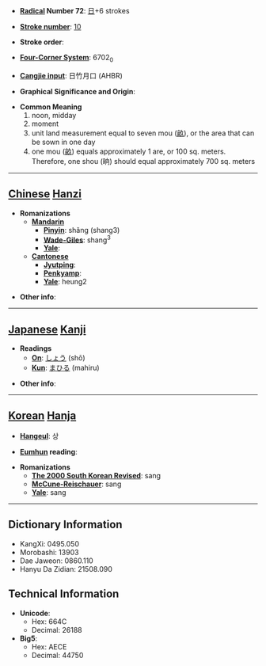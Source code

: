 * '''[[Wiktionary:Chinese radical index| Radical]] Number 72''': [[Wiktionary:Chinese radical index 日|日]]+6 strokes

* '''[[Wiktionary:Chinese total strokes index|Stroke number]]''': [[Wiktionary:Chinese total strokes index 10|10]]

* '''Stroke order''': 

* '''[[Wiktionary:Chinese four corner index|Four-Corner System]]''': 6702<sub>0</sub>

* '''[[Wiktionary:Chinese Cangjie index|Cangjie input]]''': 日竹月口 (AHBR)

* '''Graphical Significance and Origin''': 

* '''Common Meaning'''
*# noon, midday
*# moment
*# unit land measurement equal to seven mou ([[畝]]), or the area that can be sown in one day
*# one mou ([[畝]]) equals approximately 1 are, or 100 sq. meters. Therefore, one shou (晌) should equal approximately 700 sq. meters 


----

== [[Chinese]] [[Hanzi]] ==

* '''Romanizations'''
** '''[[Mandarin]]'''
*** '''[[Pinyin]]''': shǎng (shang3)
*** '''[[Wade-Giles]]''': shang<sup>3</sup>
*** '''[[Yale]]''': 
** '''[[Cantonese]]'''
*** '''[[Jyutping]]''':
*** '''[[Penkyamp]]''': 
*** '''[[Yale]]''': heung2

* '''Other info''': 

----

== [[Japanese]] [[Kanji]] ==

* '''Readings'''
** '''[[On]]''': [[しょう]] (shō)
** '''[[Kun]]''': [[まひる]] (mahiru)

* '''Other info''':  

----

== [[Korean]] [[Hanja]] ==

* '''[[Hangeul]]''': 상

* '''[[Eumhun]] reading''': 

* '''Romanizations'''
** '''[[The 2000 South Korean Revised Romanization|The 2000 South Korean Revised]]''': sang
** '''[[McCune-Reischauer]]''': sang
** '''[[Yale]]''': sang

----

== Dictionary Information ==

* KangXi: 0495.050
* Morobashi: 13903
* Dae Jaweon: 0860.110
* Hanyu Da Zidian: 21508.090

== Technical Information ==

* '''Unicode''':
** Hex: 664C
** Decimal: 26188
* '''Big5''':
** Hex: AECE
** Decimal: 44750